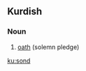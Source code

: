 ==Kurdish==

===Noun===
{{infl|ku|noun|g=f}}

# [[oath]] (solemn pledge)

{{tbot entry|Kurdish|oath|2007|December|ku}}

[[ku:sond]]